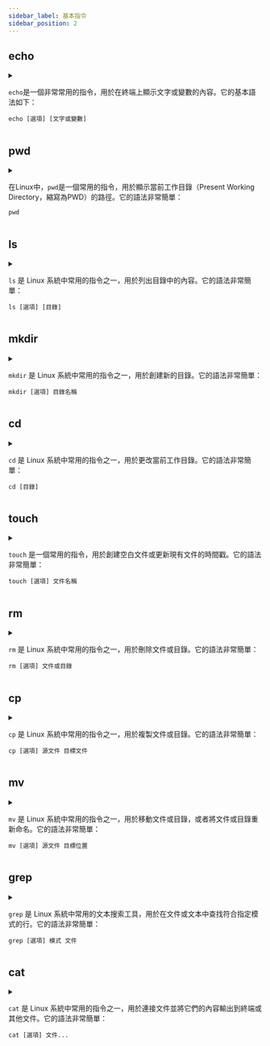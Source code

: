 ```yaml
---
sidebar_label: 基本指令
sidebar_position: 2
---
```


## echo

<details>
  <summary> 

`echo`是一個非常常用的指令，用於在終端上顯示文字或變數的內容。它的基本語法如下：
```
echo [選項] [文字或變數]
```
  </summary>
`echo`指令的主要功能是將指定的文字或變數的內容輸出到終端上。它可以用於顯示固定的文字、變數的值，或者結合其他指令的輸出。

以下是一些常見的用法和選項：

1. 顯示文字：直接在`echo`指令後面加上要顯示的文字，例如：
  ```
  echo Hello, World!
  ```

2. 顯示變數：使用`$`符號加上變數名稱，`echo`會顯示該變數的值，例如：
  ```
  name="John"
  echo $name
  echo $SHELL // 注意 SHELL 需大寫
  ```

3. 轉義字符：可以使用反斜線（`\`）來插入特殊字符，例如換行符（`\n`）：
  ```
  echo -e "Line 1\nLine 2"
  ```

4. 不換行輸出：預設情況下，`echo`會在輸出後換行，如果不想換行，可以使用`-n`選項：
  ```
  echo -n "This is a "
  echo "test"
  ```

5. 輸出到文件：可以使用重定向（`>`）將`echo`的輸出寫入到文件中，例如：
  ```
  echo "Hello, World!" > output.txt
  ```

6. 顯示特殊字符：使用`-e`選項可以解釋特殊字符的轉義序列，例如`\t`代表水平制表符：
  ```
  echo -e "Column 1\tColumn 2"
  ```

這些只是`echo`指令的一些常見用法，它還有其他更多的選項和功能。要獲取更詳細的資訊，可以在終端上執行`man echo`命令來查看`echo`指令的手冊頁面。
</details>

## pwd

<details>
<summary>

在Linux中，`pwd`是一個常用的指令，用於顯示當前工作目錄（Present Working Directory，縮寫為PWD）的路徑。它的語法非常簡單：
```
pwd
```
</summary>  

執行pwd指令後，系統會在終端上顯示出當前工作目錄的絕對路徑。

以下是一些pwd指令的常見用法：

1. 顯示當前工作目錄：執行pwd指令後，終端會輸出當前工作目錄的絕對路徑，例如：

```
pwd
```

2. 使用選項：`pwd`指令通常不需要使用選項，但它支援一些選項來調整輸出的格式。例如，`-P`選項可以解析符號連結，顯示實際的路徑：
```
pwd -P
```
3. 將結果存入變數：可以將`pwd`指令的結果存入變數中，以便在後續的指令中使用。例如：
```
current_dir=$(pwd)
echo "當前目錄：$current_dir"
```
`pwd`指令對於在終端上確定當前所在的目錄非常有用。
它可以在腳本中使用，或者用於查看當前工作目錄以便進行其他操作。請注意，當你切換目錄時，`pwd`指令的輸出也會相應地改變。

</details>


## ls 

<details>
<summary>

`ls` 是 Linux 系統中常用的指令之一，用於列出目錄中的內容。它的語法非常簡單：

```
ls [選項] [目錄]
```
</summary>  

執行 `ls` 指令後，系統會在終端上顯示出指定目錄中的文件和子目錄。

以下是一些 `ls` 指令的常見用法：

1. 列出當前目錄的內容：執行 `ls` 指令後，終端會輸出當前目錄中的文件和子目錄，例如：

```
ls
```

2. 列出指定目錄的內容：可以指定要列出內容的目錄路徑，例如：

```
ls /path/to/directory
```

3. 使用選項：`ls` 指令支援多種選項，用於調整輸出的格式和顯示的詳細程度。例如，`-l` 選項可以以長格式（long format）顯示文件的詳細資訊，包括權限、擁有者、大小等：

```
ls -l
```

4. 列出隱藏文件：使用 `-a` 選項可以顯示包括隱藏文件在內的所有文件和目錄：

```
ls -a
```

5. 列出文件大小：使用 `-s` 選項可以顯示文件的大小，以千字節（KB）為單位：

```
ls -s
```

6. 排序輸出：使用 `-r` 選項可以反向排序輸出，使用 `-t` 選項可以按照修改時間排序輸出。

```
ls -r
ls -t
```

`ls` 指令非常有用，可以幫助你查看目錄中的文件和子目錄，並根據需要調整輸出的格式和排序方式。請注意，如果未指定目錄，則 `ls` 指令將列出當前目錄的內容。


</details>


## mkdir

<details>
<summary>

`mkdir` 是 Linux 系統中常用的指令之一，用於創建新的目錄。它的語法非常簡單：

```
mkdir [選項] 目錄名稱
```
</summary>  

執行 `mkdir` 指令後，系統會在當前目錄下創建一個新的目錄。

以下是一些 `mkdir` 指令的常見用法：

1. 創建單個目錄：執行 `mkdir` 指令後，指定目錄名稱即可創建一個新的目錄，例如：

```
mkdir mydir
```

2. 創建多個目錄：可以同時創建多個目錄，只需在指令中指定多個目錄名稱，例如：

```
mkdir dir1 dir2 dir3
```

3. 創建目錄層次結構：可以使用 `-p` 選項創建多層次的目錄結構，如果上層目錄不存在，則會自動創建，例如：

```
mkdir -p path/to/mydir
```

4. 創建目錄並設置權限：可以使用 `-m` 選項指定新創建目錄的權限，例如：

```
mkdir -m 755 mydir
```

上述指令將創建一個名為 `mydir` 的目錄，並將其權限設置為 `755`。

`mkdir` 指令非常有用，可以快速創建新的目錄，並根據需要創建多層次的目錄結構。請注意，如果指定的目錄已經存在，則 `mkdir` 指令將報錯。

</details>


## cd

<details>
<summary>

`cd` 是 Linux 系統中常用的指令之一，用於更改當前工作目錄。它的語法非常簡單：

```
cd [目錄]
```
</summary>  

執行 `cd` 指令後，系統會將當前工作目錄切換到指定的目錄。

以下是一些 `cd` 指令的常見用法：

1. 切換到指定目錄：執行 `cd` 指令後，指定要切換到的目錄路徑即可，例如：

```
cd /path/to/directory
```

2. 切換到上層目錄：可以使用 `..` 表示上層目錄，例如：

```
cd ..
```

這將將當前工作目錄切換到上層目錄。

3. 切換到家目錄：可以使用 `~` 表示家目錄（即當前用戶的主目錄），例如：

```
cd ~
```

這將將當前工作目錄切換到家目錄。

4. 切換到先前目錄：可以使用 `-` 表示先前所在的目錄，例如：

```
cd -
```

這將將當前工作目錄切換到先前所在的目錄。

`cd` 指令非常有用，可以快速切換工作目錄，方便在不同的目錄之間進行操作。請注意，如果指定的目錄不存在或無法訪問，則 `cd` 指令將報錯。

</details>

## touch

<details>
<summary>

`touch` 是一個常用的指令，用於創建空白文件或更新現有文件的時間戳。它的語法非常簡單：

```
touch [選項] 文件名稱
```
</summary>  

執行 `touch` 指令後，系統會根據指定的文件名稱創建一個新的空白文件，或者更新現有文件的存取和修改時間。

以下是一些 `touch` 指令的常見用法：

1. 創建新文件：執行 `touch` 指令後，指定要創建的文件名稱即可，例如：

```
touch myfile.txt
```

這將創建一個名為 `myfile.txt` 的空白文件。

2. 更新文件時間戳：如果指定的文件已經存在，執行 `touch` 指令將更新該文件的存取和修改時間，例如：

```
touch myfile.txt
```

這將更新 `myfile.txt` 文件的時間戳。

3. 同時創建多個文件：可以同時創建多個文件，只需在指令中指定多個文件名稱，例如：

```
touch file1.txt file2.txt file3.txt
```

這將同時創建 `file1.txt`、`file2.txt` 和 `file3.txt` 這三個空白文件。

`touch` 指令還有其他一些選項可以使用，例如可以使用 `-c` 選項在文件不存在時不創建文件，使用 `-r` 選項從現有文件複製時間戳等。可以通過執行 `man touch` 命令來查看 `touch` 指令的詳細用法和選項。

`touch` 指令是一個方便的工具，可以用於創建空白文件或更新文件的時間戳。

</details>

## rm

<details>
<summary>

`rm` 是 Linux 系統中常用的指令之一，用於刪除文件或目錄。它的語法非常簡單：

```
rm [選項] 文件或目錄
```
</summary>  

執行 `rm` 指令後，系統會刪除指定的文件或目錄。

以下是一些 `rm` 指令的常見用法：

1. 刪除文件：執行 `rm` 指令後，指定要刪除的文件名稱即可，例如：

```
rm myfile.txt
```

這將刪除名為 `myfile.txt` 的文件。

2. 刪除目錄：如果要刪除一個目錄及其內容，可以使用 `-r` 或 `--recursive` 選項，例如：

```
rm -r mydirectory
```

這將刪除名為 `mydirectory` 的目錄及其內容。

3. 確認刪除：如果希望在刪除文件或目錄之前進行確認，可以使用 `-i` 或 `--interactive` 選項，例如：

```
rm -i myfile.txt
```

這將在刪除 `myfile.txt` 文件之前提示確認。

4. 強制刪除：有時候可能會遇到無法刪除的文件或目錄，可以使用 `-f` 或 `--force` 選項強制刪除，例如：

```
rm -rf mydirectory
```

這將強制刪除 `mydirectory` 目錄及其內容，而無需進行確認。

請注意，`rm` 指令刪除的文件或目錄將無法恢復，請在使用 `rm` 指令時謹慎操作，確保要刪除的內容是正確的。

`rm` 指令還有其他一些選項可以使用，例如可以使用 `-v` 或 `--verbose` 選項顯示詳細的刪除信息，使用 `-i` 或 `--interactive` 選項逐個確認刪除等。可以通過執行 `man rm` 命令來查看 `rm` 指令的詳細用法和選項。

`rm` 指令是一個強大的工具，可以用於刪除文件或目錄。請在使用時謹慎操作，以免不小心刪除重要的文件或目錄。

</details>

## cp

<details>
<summary>

`cp` 是 Linux 系統中常用的指令之一，用於複製文件或目錄。它的語法非常簡單：

```
cp [選項] 源文件 目標文件
```
</summary>  

執行 `cp` 指令後，系統會將源文件複製到目標文件。

以下是一些 `cp` 指令的常見用法：

1. 複製文件：執行 `cp` 指令後，指定要複製的源文件和目標文件即可，例如：

```
cp myfile.txt mycopy.txt
```

這將複製名為 `myfile.txt` 的文件到 `mycopy.txt`。

2. 複製目錄：如果要複製一個目錄及其內容，可以使用 `-r` 或 `--recursive` 選項，例如：

```
cp -r sourcedir targetdir
```

這將複製名為 `sourcedir` 的目錄及其內容到 `targetdir`。

3. 複製多個文件：可以同時複製多個文件，只需在指令中指定多個源文件，並指定目標目錄，例如：

```
cp file1.txt file2.txt targetdir
```

這將複製 `file1.txt` 和 `file2.txt` 兩個文件到 `targetdir` 目錄。

4. 覆蓋已存在的文件：如果目標文件已經存在，默認情況下 `cp` 指令會提示是否覆蓋，可以使用 `-f` 或 `--force` 選項強制覆蓋，例如：

```
cp -f myfile.txt mycopy.txt
```

這將強制將 `myfile.txt` 複製到 `mycopy.txt`，即使 `mycopy.txt` 已經存在。

`cp` 指令還有其他一些選項可以使用，例如可以使用 `-v` 或 `--verbose` 選項顯示詳細的複製信息，使用 `-i` 或 `--interactive` 選項逐個確認複製等。可以通過執行 `man cp` 命令來查看 `cp` 指令的詳細用法和選項。

`cp` 指令是一個非常實用的工具，可以用於複製文件或目錄。請確保在使用時指定正確的源文件和目標位置，以免不小心覆蓋或刪除重要的內容。

</details>



## mv

<details>
<summary>

`mv` 是 Linux 系統中常用的指令之一，用於移動文件或目錄，或者將文件或目錄重新命名。它的語法非常簡單：

```
mv [選項] 源文件 目標位置
```
</summary>  

執行 `mv` 指令後，系統會將源文件移動到目標位置，或者將文件重新命名。

以下是一些 `mv` 指令的常見用法：

1. 移動文件：執行 `mv` 指令後，指定要移動的源文件和目標位置即可，例如：

```
mv myfile.txt myfolder/
```

這將把名為 `myfile.txt` 的文件移動到 `myfolder/` 目錄中。

2. 移動目錄：如果要移動一個目錄及其內容，可以使用 `-r` 或 `--recursive` 選項，例如：

```
mv sourcedir/ targetdir/
```

這將把名為 `sourcedir/` 的目錄及其內容移動到 `targetdir/`。

3. 重新命名文件：可以使用 `mv` 指令將文件重新命名，只需指定源文件和目標位置，例如：

```
mv oldname.txt newname.txt
```

這將把名為 `oldname.txt` 的文件重新命名為 `newname.txt`。

4. 覆蓋已存在的文件：如果目標位置已經存在同名的文件或目錄，默認情況下 `mv` 指令會提示是否覆蓋，可以使用 `-f` 或 `--force` 選項強制覆蓋，例如：

```
mv -f myfile.txt myfolder/
```

這將強制將 `myfile.txt` 移動到 `myfolder/`，即使 `myfolder/` 中已經存在同名的文件。

`mv` 指令還有其他一些選項可以使用，例如可以使用 `-v` 或 `--verbose` 選項顯示詳細的移動信息，使用 `-i` 或 `--interactive` 選項逐個確認移動等。可以通過執行 `man mv` 命令來查看 `mv` 指令的詳細用法和選項。

`mv` 指令是一個非常實用的工具，可以用於移動文件或目錄，或者將文件或目錄重新命名。請確保在使用時指定正確的源文件和目標位置，以免不小心覆蓋或刪除重要的內容。

</details>


## grep

<details>
<summary>

`grep` 是 Linux 系統中常用的文本搜索工具，用於在文件或文本中查找符合指定模式的行。它的語法非常簡單：

```
grep [選項] 模式 文件
```
</summary>  

執行 `grep` 指令後，系統會在指定的文件中搜索包含指定模式的行，並將匹配的行輸出到終端。

以下是一些 `grep` 指令的常見用法：

1. 基本搜索：執行 `grep` 指令後，指定要搜索的模式和文件即可，例如：

```
grep "keyword" myfile.txt
```

這將在 `myfile.txt` 文件中搜索包含 "keyword" 的行。

2. 正則表達式搜索：`grep` 支持使用正則表達式進行更靈活的搜索。例如，要搜索以 "pattern" 開頭的行，可以使用正則表達式 `^pattern`，例如：

```
grep "^pattern" myfile.txt
```

這將在 `myfile.txt` 文件中搜索以 "pattern" 開頭的行。

3. 忽略大小寫：默認情況下，`grep` 是區分大小寫的。如果希望進行不區分大小寫的搜索，可以使用 `-i` 或 `--ignore-case` 選項，例如：

```
grep -i "keyword" myfile.txt
```

這將在 `myfile.txt` 文件中不區分大小寫地搜索 "keyword"。

4. 遞歸搜索：如果要在目錄及其子目錄中進行搜索，可以使用 `-r` 或 `--recursive` 選項，例如：

```
grep -r "keyword" mydir/
```

這將在 `mydir/` 目錄及其子目錄中搜索包含 "keyword" 的行。

`grep` 指令還有其他一些選項可以使用，例如可以使用 `-v` 或 `--invert-match` 選項顯示不匹配的行，使用 `-n` 或 `--line-number` 選項顯示行號等。可以通過執行 `man grep` 命令來查看 `grep` 指令的詳細用法和選項。

`grep` 是一個非常強大的文本搜索工具，可以根據指定的模式在文件或文本中進行搜索。它在處理大型文件或需要進行高級搜索的場景下非常有用。

</details>


## cat

<details>
<summary>

`cat` 是 Linux 系統中常用的指令之一，用於連接文件並將它們的內容輸出到終端或其他文件。它的語法非常簡單：

```
cat [選項] 文件...
```
</summary>  

執行 `cat` 指令後，系統會按照指定的順序連接並輸出指定文件的內容。

以下是一些 `cat` 指令的常見用法：

1. 查看文件內容：執行 `cat` 指令後，指定要查看的文件即可，例如：

```
cat myfile.txt
```

這將輸出 `myfile.txt` 文件的內容到終端。

2. 連接多個文件：可以指定多個文件名作為 `cat` 指令的參數，它們的內容將按照指定的順序連接起來，例如：

```
cat file1.txt file2.txt
```

這將連接 `file1.txt` 和 `file2.txt` 的內容並輸出到終端。

3. 將內容輸出到文件：可以使用重定向符號 `>` 將 `cat` 指令的輸出重定向到一個新文件中，例如：

```
cat myfile.txt > newfile.txt
```

這將把 `myfile.txt` 的內容輸出到 `newfile.txt` 中，如果 `newfile.txt` 已經存在，則會被覆蓋。

4. 顯示行號：可以使用 `-n` 或 `--number` 選項顯示輸出的行號，例如：

```
cat -n myfile.txt
```

這將輸出 `myfile.txt` 的內容並在每一行前面顯示行號。

`cat` 指令還有其他一些選項可以使用，例如可以使用 `-b` 或 `--number-nonblank` 選項僅對非空行顯示行號，使用 `-s` 或 `--squeeze-blank` 選項壓縮連續的空行等。可以通過執行 `man cat` 命令來查看 `cat` 指令的詳細用法和選項。

`cat` 指令是一個非常實用的工具，可以用於查看文件內容、連接文件以及將內容輸出到其他文件。請注意在使用時確保指定正確的文件名和順序，以免不小心覆蓋或丟失重要的內容。

</details>

